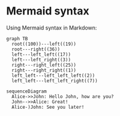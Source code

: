 # Mermaid syntax

Using Mermaid syntax in Markdown:

```mermaid
graph TB
  root((100))---left((19))
  root---right((36))
  left---left_left((17))
  left---left_right((3))
  right---right_left((25))
  right---right_right((1))
  left_left---left_left_left((2))
  left_left---left_left_right((7))
```

```mermaid
sequenceDiagram
  Alice->>John: Hello John, how are you?
  John-->>Alice: Great!
  Alice-)John: See you later!
```
